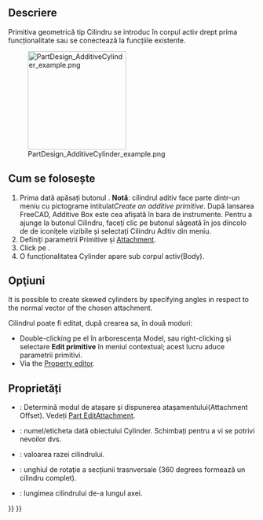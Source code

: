<languages/>

{{Docnav
|[[PartDesign_AdditiveBox|Additive box]]
|[[PartDesign_AdditiveSphere|Additive sphere]]
|[[PartDesign_Workbench|PartDesign]]
|IconL=PartDesign_AdditiveBox.svg
|IconR=PartDesign_AdditiveSphere.svg
|IconC=Workbench_PartDesign.svg
}}

<div class="mw-translate-fuzzy">
{{GuiCommand|Name=PartDesign AdditiveCylinder|Workbenches=[[PartDesign Workbench|PartDesign]]|MenuLocation=Part Design → Create an additive primitive → Additive Cylinder|Shortcut=None|SeeAlso=[[PartDesign CompPrimitiveAdditive]]}}
</div>

<span id="Description"></span>
==Descriere==

Primitiva geometrică tip Cilindru se introduc în corpul activ drept prima funcționalitate sau se conectează la funcțiile existente.

[[File:PartDesign_AdditiveCylinder_example.png|200px]]

<span id="Usage"></span>
<div class="mw-translate-fuzzy">
== Cum se folosește ==
</div>

<div class="mw-translate-fuzzy">
# Prima dată apăsați  butonul {{KEY|[[Image:PartDesign AdditiveCylinder.png|24px]] '''Additive Cylinder'''}}. '''Notă''': cilindrul aditiv face parte dintr-un meniu cu pictograme intitulat''Create an additive primitive''. După lansarea FreeCAD, Additive Box este cea afișată în bara de instrumente. Pentru a ajunge la butonul Cilindru, faceți clic pe butonul săgeată în jos dincolo de de iconițele vizibile și selectați Cilindru Aditiv din meniu.
# Definiți parametrii Primitive și [[Part_EditAttachment|Attachment]].
# Click pe {{KEY|OK}}.
# O funcționalitatea Cylinder apare sub corpul activ(Body).
</div>

<span id="Options"></span>
== Opţiuni ==

It is possible to create skewed cylinders by specifying angles in respect to the normal vector of the chosen attachment. {{Version|0.20}}

<div class="mw-translate-fuzzy">
Cilindrul poate fi editat, după crearea sa, în două moduri:
* Double-clicking pe el în arborescența Model, sau right-clicking și selectare '''Edit primitive''' în meniul contextual; acest lucru aduce parametrii primitivi.
* Via the [[Property editor]].
</div>

<span id="Properties"></span>
==Proprietăți==

<div class="mw-translate-fuzzy">
* {{PropertyData|Attachment}}: Determină modul de atașare și dispunerea atașamentului(Attachment Offset). Vedeți [[Part EditAttachment]].
* {{PropertyData|Label}}: numel/eticheta dată obiectului Cylinder. Schimbați pentru a vi se potrivi nevoilor dvs.
* {{PropertyData|Radius}}: valoarea razei cilindrului.
* {{PropertyData|Angle}}: unghiul de rotație a secțiunii trasnversale (360 degrees formează un cilindru complet).
* {{PropertyData|Height}}: lungimea cilindrului de-a lungul axei.
</div>


{{Docnav
|[[PartDesign_AdditiveBox|Additive box]]
|[[PartDesign_AdditiveSphere|Additive sphere]]
|[[PartDesign_Workbench|PartDesign]]
|IconL=PartDesign_AdditiveBox.svg
|IconR=PartDesign_AdditiveSphere.svg
|IconC=Workbench_PartDesign.svg
}}

{{PartDesign_Tools_navi{{#translation:}}}}
{{Userdocnavi{{#translation:}}}}